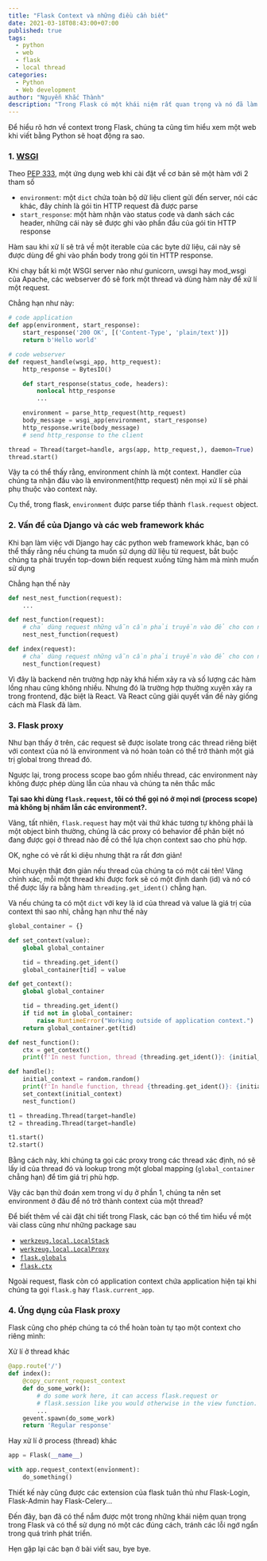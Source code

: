 ```yaml
---
title: "Flask Context và những điều cần biết"
date: 2021-03-18T08:43:00+07:00
published: true
tags:
  - python
  - web
  - flask
  - local thread
categories:
  - Python
  - Web development
author: "Nguyễn Khắc Thành"
description: "Trong Flask có một khái niệm rất quan trọng và nó đã làm nên thương hiệu của riêng mình giữa các web framework của Python - Context"
---
```


Để hiểu rõ hơn về context trong Flask, chúng ta cũng tìm hiểu xem một web khi viết bằng Python sẽ hoạt động ra sao.

### 1. [WSGI](https://wsgi.readthedocs.io/en/latest/what.html)

Theo [PEP 333](https://www.python.org/dev/peps/pep-0333/), một ứng dụng web khi cài đặt về cơ bản sẽ một hàm với 2 tham số

- `environment`: một `dict` chứa toàn bộ dữ liệu client gửi đến server, nói các khác, đây chính là gói tin HTTP request đã được parse
- `start_response`: một hàm nhận vào status code và danh sách các header, những cái này sẽ được ghi vào phần đầu của gói tin HTTP response

Hàm sau khi xử lí sẽ trả về một iterable của các byte dữ liệu, cái này sẽ được dùng để ghi vào phần body trong gói tin HTTP response.

Khi chạy bất kì một WSGI server nào như gunicorn, uwsgi hay mod_wsgi của Apache, các webserver đó sẽ fork một thread và dùng hàm này để xử lí một request.

Chẳng hạn như này:

```python
# code application
def app(environment, start_response):
	start_response('200 OK', [('Content-Type', 'plain/text')])
	return b'Hello world'

# code webserver
def request_handle(wsgi_app, http_request):
	http_response = BytesIO()

	def start_response(status_code, headers):
		nonlocal http_response
		...

	environment = parse_http_request(http_request)
	body_message = wsgi_app(environment, start_response)
	http_response.write(body_message)
	# send http_response to the client

thread = Thread(target=handle, args(app, http_request,), daemon=True)
thread.start()
```

Vậy ta có thể thấy rằng, environment chính là một context. Handler của chúng ta nhận đầu vào là environment(http request) nên mọi xử lí sẽ phải phụ thuộc vào context này.

Cụ thể, trong flask, `environment` được parse tiếp thành `flask.request` object.

### 2. Vấn đề của Django và các web framework khác

Khi bạn làm việc với Django hay các python web framework khác, bạn có thể thấy rằng nếu chúng ta muốn sử dụng dữ liệu từ request, bắt buộc chúng ta phải truyền top-down biến request xuống từng hàm mà mình muốn sử dụng

Chẳng hạn thế này

```python
def nest_nest_function(request):
	...

def nest_function(request):
	# chả dùng request những vẫn cần phải truyền vào để cho con nó dùng
	nest_nest_function(request)

def index(request):
	# chả dùng request những vẫn cần phải truyền vào để cho con nó dùng
	nest_function(request)
```

Vì đây là backend nên trường hợp này khá hiếm xảy ra và số lượng các hàm lồng nhau cũng không nhiều. Nhưng đó là trường hợp thường xuyên xảy ra trong frontend, đặc biệt là React. Và React cũng giải quyết vấn đề này giống cách mà Flask đã làm.

### 3. Flask proxy

Như bạn thấy ở trên, các request sẽ được isolate trong các thread riêng biệt với context của nó là environment và nó hoàn toàn có thể trở thành một giá trị global trong thread đó.

Ngược lại, trong process scope bao gồm nhiều thread, các environment này không được phép dùng lẫn của nhau và chúng ta nên thắc mắc

**Tại sao khi dùng `flask.request`, tôi có thể gọi nó ở mọi nơi (process scope) mà không bị nhầm lẫn các environment?.**

Vâng, tất nhiên, `flask.request` hay một vài thứ khác tương tự không phải là một object bình thường, chúng là các proxy có behavior để phân biệt nó đang được gọi ở thread nào để có thể lựa chọn context sao cho phù hợp.

OK, nghe có vẻ rất kì diệu nhưng thật ra rất đơn giản!

Mọi chuyện thật đơn giản nếu thread của chúng ta có một cái tên! Vâng chính xác, mỗi một thread khi được fork sẽ có một định danh (id) và nó có thể được lấy ra bằng hàm `threading.get_ident()` chẳng hạn.

Và nếu chúng ta có một `dict` với key là id của thread và value là giá trị của context thì sao nhỉ, chẳng hạn như thế này

```python
global_container = {}

def set_context(value):
	global global_container

	tid = threading.get_ident()
	global_container[tid] = value

def get_context():
	global global_container

	tid = threading.get_ident()
	if tid not in global_container:
		raise RuntimeError("Working outside of application context.")
	return global_container.get(tid)

def nest_function():
	ctx = get_context()
	print(f'In nest function, thread {threading.get_ident()}: {initial_context}')

def handle():
	initial_context = random.random()
	print(f'In handle function, thread {threading.get_ident()}: {initial_context}')
	set_context(initial_context)
	nest_function()

t1 = threading.Thread(target=handle)
t2 = threading.Thread(target=handle)

t1.start()
t2.start()
```

Bằng cách này, khi chúng ta gọi các proxy trong các thread xác định, nó sẽ lấy id của thread đó và lookup trong một global mapping (`global_container` chẳng hạn) để tìm giá trị phù hợp.

Vậy các bạn thử đoán xem trong ví dụ ở phần 1, chúng ta nên set environment ở đâu để nó trở thành context của một thread?

Để biết thêm về cài đặt chi tiết trong Flask, các bạn có thể tìm hiểu về một vài class cũng như những package sau

- [`werkzeug.local.LocalStack`](https://github.com/pallets/werkzeug/blob/master/src/werkzeug/local.py#L170)
- [`werkzeug.local.LocalProxy`](https://github.com/pallets/werkzeug/blob/master/src/werkzeug/local.py#L467)
- [`flask.globals`](https://github.com/pallets/flask/blob/master/src/flask/globals.py)
- [`flask.ctx`](https://github.com/pallets/flask/blob/master/src/flask/ctx.py)

Ngoài request, flask còn có application context chứa application hiện tại khi chúng ta gọi `flask.g` hay `flask.current_app`.

### 4. Ứng dụng của Flask proxy

Flask cũng cho phép chúng ta có thể hoàn toàn tự tạo một context cho riêng mình:

Xử lí ở thread khác

```python
@app.route('/')
def index():
    @copy_current_request_context
    def do_some_work():
        # do some work here, it can access flask.request or
        # flask.session like you would otherwise in the view function.
        ...
    gevent.spawn(do_some_work)
    return 'Regular response'
```

Hay xử lí ở process (thread) khác

```python
app = Flask(__name__)

with app.request_context(envỉonment):
	do_something()
```

Thiết kế này cũng được các extension của flask tuân thủ như Flask-Login, Flask-Admin hay Flask-Celery...

Đến đây, bạn đã có thể nắm được một trong những khái niệm quan trọng trong Flask và có thể sử dụng nó một các đúng cách, tránh các lỗi ngớ ngẩn trong quá trình phát triển.

Hẹn gặp lại các bạn ở bài viết sau, bye bye.

